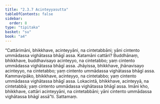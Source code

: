 ```yaml
---
title: "2.3.7 Acinteyyasutta"
tableOfContents: false
sidebar:
  order: 8
type: "tipitaka"
basket: "su"
book: "a4"
---
```



<DynamicBreadcrumb />

<Division number="77" book="a4" bookNo="15" page="392">

<Paragraph number="548" book="a4">
“Cattārimāni, bhikkhave, acinteyyāni, na cintetabbāni; yāni cintento ummādassa vighātassa bhāgī assa. Katamāni cattāri? Buddhānaṃ, bhikkhave, buddhavisayo acinteyyo, na cintetabbo; yaṃ cintento ummādassa vighātassa bhāgī assa. Jhāyissa, bhikkhave, jhānavisayo acinteyyo, na cintetabbo; yaṃ cintento ummādassa vighātassa bhāgī assa. Kammavipāko, bhikkhave, acinteyyo, na cintetabbo; yaṃ cintento ummādassa vighātassa bhāgī assa. Lokacintā, bhikkhave, acinteyyā, na cintetabbā; yaṃ cintento ummādassa vighātassa bhāgī assa. Imāni kho, bhikkhave, cattāri acinteyyāni, na cintetabbāni; yāni cintento ummādassa vighātassa bhāgī assā”ti.

</Paragraph>
</Division>

<Paragraph number="549" type="center" book="a4">
Sattamaṃ.
</Paragraph>